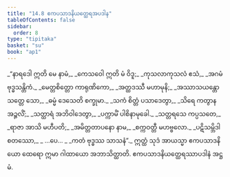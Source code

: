 ```yaml
---
title: "14.8 ဧကပသာဒနိယတ္ထေရအပဒါန"
tableOfContents: false
sidebar:
  order: 8
type: "tipitaka"
basket: "su"
book: "ap1"
---
```



<DynamicBreadcrumb />

<Division number="55" book="ap1" e="ch" v="20" p="185">

<Paragraph number="2250" type="verses" book="ap1">
_“နာရဒေါ ဣတိ မေ နာမံ,_  
_ကေသဝေါ ဣတိ မံ ဝိဒူ;_  
_ကုသလာကုသလံ ဧသံ,_  
_အဂမံ ဗုဒ္ဓသန္တိကံ._  

</Paragraph>

</Division>
<Division number="56" book="ap1" e="ch" v="20" p="185">

<Paragraph number="2251" type="verses" book="ap1">
_မေတ္တစိတ္တော ကာရုဏိကော,_  
_အတ္ထဒဿီ မဟာမုနိ;_  
_အဿာသယန္တော သတ္တေ သော,_  
_ဓမ္မံ ဒေသေတိ စက္ခုမာ._  

</Paragraph>

</Division>
<Division number="57" book="ap1" e="ch" v="20" p="185">

<Paragraph number="2252" type="verses" book="ap1">
_သကံ စိတ္တံ ပသာဒေတွာ,_  
_သိရေ ကတွာန အဉ္ဇလိံ;_  
_သတ္ထာရံ အဘိဝါဒေတွာ,_  
_ပက္ကာမိံ ပါစိနာမုခေါ._  

</Paragraph>

</Division>
<Division number="58" book="ap1" e="ch" v="20" p="186">

<Paragraph number="2253" type="verses" book="ap1">
_သတ္တရသေ ကပ္ပသတေ,_  
_ရာဇာ အာသိ မဟီပတိ;_  
_အမိတ္တတာပနော နာမ,_  
_စက္ကဝတ္တီ မဟဗ္ဗလော._  

</Paragraph>

</Division>
<Division number="59" book="ap1" e="ch" v="20" p="186">

<Paragraph number="2254" type="verses" book="ap1">
_ပဋိသမ္ဘိဒါ စတဿော,_  
_ …ပေ… _  
_ကတံ ဗုဒ္ဓဿ သာသနံ”._  

</Paragraph>

<Paragraph number="2255" book="ap1">
ဣတ္ထံ သုဒံ အာယသ္မာ ဧကပသာဒနိယော ထေရော ဣမာ ဂါထာယော အဘာသိတ္ထာတိ.

</Paragraph>
</Division>

<Paragraph number="2256" type="center" book="ap1">
ဧကပသာဒနိယတ္ထေရဿာပဒါနံ အဋ္ဌမံ.
</Paragraph>